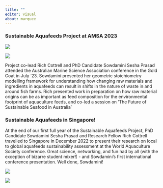 ```yaml
---
title: ""
editor: visual
about: marquee
---
```


### Sustainable Aquafeeds Project at AMSA 2023

::: {layout-ncol="2"}
![](images/sowds_AMSA_small.jpg)

![](images/seafood-panel-AMSA_small .jpg)
:::

Project co-lead Rich Cottrell and PhD Candidate Sowdamini Sesha Prasad attended the Australian Marine Science Association conference in the Gold Coat in July '23. Sowdamini presented her geometric stoichiometry modelling framework for understanding how changing raw materials and ingredients in aquafeeds can result in shifts in the nature of waste in and around fish farms. Rich presented work in preparation on how raw material origins can be as important as feed composition for the environmental footprint of aquaculture feeds, and co-led a session on 'The Future of Sustainable Seafood in Australia'

### Sustainable Aquafeeds in Singapore!

::: {layout-ncol="2"}
At the end of our first full year of the Sustainable Aquafeeds Project, PhD Candidate Sowdamini Sesha Prasad and Research Fellow Rich Cottrell travelled to Singapore in December 2022 to present their research on local to global aquafeeds sustainability assessment at the World Aquaculture Society conference. Great science, networking, and fun had by all (with the exception of bizarre student mixer!) - and Sowdamini's first international conference presentation. Well done, Sowdamini!

![](images/sowds_rich_WAS.jpg)
:::


:::{layout-ncol=1}
![](images/sowds_WAS_small.jpg)
:::
